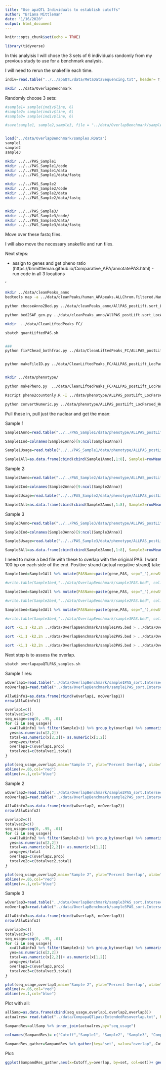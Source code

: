 ```yaml
---
title: "Use apaQTL Individuals to establish cutoffs"
author: "Briana Mittleman"
date: "1/16/2020"
output: html_document
---
```


```r
knitr::opts_chunk$set(echo = TRUE)
```

```r
library(tidyverse)
```

In this analyisis I will chose the 3 sets of 6 individuals randomly from my previous study to use for a benchmark analysis. 

I will need to rerun the snakefile each time.  

```r
indiv=read.table("../../apaQTL/data/MetaDataSequencing.txt", header= T, stringsAsFactors = F) %>% dplyr::select(line) %>% unique()
```


```bash
mkdir ../data/OverlapBenchmark
```

Randomly choose 3 sets:  


```r
#sample1= sample(indiv$line, 6)
#sample2= sample(indiv$line, 6)
#sample3= sample(indiv$line, 6)

#save(sample1, sample2,sample3, file = "../data/OverlapBenchmark/samples.RData")


load("../data/OverlapBenchmark/samples.RData")
sample1
sample2
sample3

```

```bash
mkdir ../../PAS_Sample1
mkdir ../../PAS_Sample1/code
mkdir ../../PAS_Sample1/data
mkdir ../../PAS_Sample1/data/fastq

mkdir ../../PAS_Sample2
mkdir ../../PAS_Sample2/code
mkdir ../../PAS_Sample2/data
mkdir ../../PAS_Sample2/data/fastq


mkdir ../../PAS_Sample3/
mkdir ../../PAS_Sample3/code/
mkdir ../../PAS_Sample3/data/
mkdir ../../PAS_Sample3/data/fastq

```
Move over these fastq files. 

I will also move the necessary snakefile and run files.  

Next steps:

* assign to genes and get pheno ratio (https://brimittleman.github.io/Comparative_APA/annotatePAS.html)  - run code in all 3 locations

'

```bash
mkdir ../data/cleanPeaks_anno
bedtools map -a ../data/cleanPeaks/human_APApeaks.ALLChrom.Filtered.Named.Cleaned.bed -b  /project2/gilad/briana/genome_anotation_data/hg38_refseq_anno/hg38_ncbiRefseq_Formatted_Allannotation.sort.bed -c 4 -S -o distinct > ../data/cleanPeaks_anno/AllPAS_postLift.sort_LocAnno.bed 

python chooseAnno2Bed.py ../data/cleanPeaks_anno/AllPAS_postLift.sort_LocAnno.bed  ../data/cleanPeaks_anno/AllPAS_postLift.sort_LocAnnoPARSED.bed

python bed2SAF_gen.py ../data/cleanPeaks_anno/AllPAS_postLift.sort_LocAnnoPARSED.bed  ../data/cleanPeaks_anno/AllPAS_postLift.sort_LocAnnoPARSED.SAF

mkdir  ../data/CleanLiftedPeaks_FC/

sbatch quantLiftedPAS.sh 


###
python fixFChead_bothfrac.py ../data/CleanLiftedPeaks_FC/ALLPAS_postLift_LocParsed_Human ../data/CleanLiftedPeaks_FC/ALLPAS_postLift_LocParsed_Human_fixed.fc


python makeFileID.py ../data/CleanLiftedPeaks_FC/ALLPAS_postLift_LocParsed_Human ../data/CleanLiftedPeaks_FC/HumanFileID.txt


mkdir ../data/phenotype/

python makePheno.py  ../data/CleanLiftedPeaks_FC/ALLPAS_postLift_LocParsed_Human_fixed.fc ../data/CleanLiftedPeaks_FC/HumanFileID.txt ../data/phenotype/ALLPAS_postLift_LocParsed_Human_Pheno.txt

Rscript pheno2countonly.R -I ../data/phenotype/ALLPAS_postLift_LocParsed_Human_Pheno.txt -O ../data/phenotype/ALLPAS_postLift_LocParsed_Human_Pheno_countOnly.txt

python convertNumeric.py ../data/phenotype/ALLPAS_postLift_LocParsed_Human_Pheno_countOnly.txt ../data/phenotype/ALLPAS_postLift_LocParsed_Human_Pheno_countOnlyNumeric.txt

```


Pull these in, pull just the nuclear and get the mean:


Sample 1
```r
Sample1Anno=read.table("../../PAS_Sample1/data/phenotype/ALLPAS_postLift_LocParsed_Human_Pheno.txt", header = T, stringsAsFactors = F) %>% tidyr::separate(chrom, sep = ":", into = c("start1", "start", "end", "id")) %>% tidyr::separate(id, sep="_", into=c("gene", "strand", "peak"))  %>% separate(peak,into=c("loc", "PAS","chr"), sep="-")

Sample1Ind=colnames(Sample1Anno)[9:ncol(Sample1Anno)]

Sample1Usage=read.table("../../PAS_Sample1/data/phenotype/ALLPAS_postLift_LocParsed_Human_Pheno_countOnlyNumeric.txt", col.names = Sample1Ind) %>% dplyr::select(contains("_N")) 

Sample1All=as.data.frame(cbind(cbind(Sample1Anno[,1:8], Sample1=rowMeans(Sample1Usage))))
```

Sample 2:

```r
Sample2Anno=read.table("../../PAS_Sample2/data/phenotype/ALLPAS_postLift_LocParsed_Human_Pheno.txt", header = T, stringsAsFactors = F) %>% tidyr::separate(chrom, sep = ":", into = c("start1", "start", "end", "id")) %>% tidyr::separate(id, sep="_", into=c("gene", "strand", "peak"))  %>% separate(peak,into=c("loc", "PAS","chr"), sep="-")

Sample2Ind=colnames(Sample2Anno)[9:ncol(Sample2Anno)]

Sample2Usage=read.table("../../PAS_Sample2/data/phenotype/ALLPAS_postLift_LocParsed_Human_Pheno_countOnlyNumeric.txt", col.names = Sample2Ind) %>% dplyr::select(contains("_N")) 

Sample2All=as.data.frame(cbind(cbind(Sample2Anno[,1:8], Sample2=rowMeans(Sample2Usage))))
```


Sample 3  

```r
Sample3Anno=read.table("../../PAS_Sample3/data/phenotype/ALLPAS_postLift_LocParsed_Human_Pheno.txt", header = T, stringsAsFactors = F) %>% tidyr::separate(chrom, sep = ":", into = c("start1", "start", "end", "id")) %>% tidyr::separate(id, sep="_", into=c("gene", "strand", "peak"))  %>% separate(peak,into=c("loc", "PAS","chr"), sep="-")

Sample3Ind=colnames(Sample3Anno)[9:ncol(Sample3Anno)]

Sample3Usage=read.table("../../PAS_Sample3/data/phenotype/ALLPAS_postLift_LocParsed_Human_Pheno_countOnlyNumeric.txt", col.names = Sample3Ind) %>% dplyr::select(contains("_N")) 

Sample3All=as.data.frame(cbind(cbind(Sample3Anno[,1:8], Sample3=rowMeans(Sample3Usage))))
```


I need to make a bed file with these to overlap with the original PAS. I want 100 bp on each side of the end. Positive strand (actual negative strand) take 

```r
Sample1bed=Sample1All %>% mutate(PASName=paste(gene,PAS, sep="_"),newStart=ifelse(strand=="+", as.integer(start)-100, as.integer(end)-100), newEnd=ifelse(strand=="+",as.integer(start)+100, as.integer(end)+100)) %>%  dplyr::select(chr, newStart, newEnd, PASName, Sample1, strand)

#write.table(Sample1bed,"../data/OverlapBenchmark/sample1PAS.bed", col.names = F, row.names = F, sep="\t", quote = F )

Sample2bed=Sample2All %>% mutate(PASName=paste(gene,PAS, sep="_"),newStart=ifelse(strand=="+", as.integer(start)-100, as.integer(end)-100), newEnd=ifelse(strand=="+",as.integer(start)+100, as.integer(end)+100)) %>%  dplyr::select(chr, newStart, newEnd, PASName, Sample2, strand)

#write.table(Sample2bed,"../data/OverlapBenchmark/sample2PAS.bed", col.names = F, row.names = F, sep="\t", quote = F )

Sample3bed=Sample3All %>% mutate(PASName=paste(gene,PAS, sep="_"),newStart=ifelse(strand=="+", as.integer(start)-100, as.integer(end)-100), newEnd=ifelse(strand=="+",as.integer(start)+100, as.integer(end)+100)) %>%  dplyr::select(chr, newStart, newEnd, PASName, Sample3, strand)

#write.table(Sample3bed,"../data/OverlapBenchmark/sample3PAS.bed", col.names = F, row.names = F, sep="\t", quote = F )
```

```bash
sort -k1,1 -k2,2n ../data/OverlapBenchmark/sample1PAS.bed > ../data/OverlapBenchmark/sample1PAS_sort.bed

sort -k1,1 -k2,2n ../data/OverlapBenchmark/sample2PAS.bed > ../data/OverlapBenchmark/sample2PAS_sort.bed

sort -k1,1 -k2,2n ../data/OverlapBenchmark/sample3PAS.bed > ../data/OverlapBenchmark/sample3PAS_sort.bed
```


Next step is to assess the overlap.  

```bash
sbatch overlapapaQTLPAS_samples.sh
```

Sample 1 res:  

```r
wOverlap1=read.table("../data/OverlapBenchmark/sample1PAS_sort.Intersect.bed", col.names = colnames(Sample1bed)) %>% mutate(overlap="yes")
noOverlap1=read.table("../data/OverlapBenchmark/sample1PAS_sort.Intersect.NoOverlap.bed", col.names = colnames(Sample1bed)) %>% mutate(overlap="no")

AllwOinfo1=as.data.frame(rbind(wOverlap1, noOverlap1))
nrow(AllwOinfo1)
```

```r
overlap1=c()
totalvec1=c()
seq_usage=seq(0, .95, .01)
for (i in seq_usage){
  x=AllwOinfo1 %>% filter(Sample1>i) %>% group_by(overlap) %>% summarise(n=n())
  yes=as.numeric(x[2,2])
  total=as.numeric(x[2,2])+ as.numeric(x[1,2])
  prop=yes/total
  overlap1=c(overlap1,prop)
  totalvec1=c(totalvec1,total)
}

plot(seq_usage,overlap1,main="Sample 1", ylab="Percent Overlap", xlab="Usage Cutoff")
abline(v=.05,col="red")
abline(v=.1,col="blue")
```
Sample 2 


```r
wOverlap2=read.table("../data/OverlapBenchmark/sample2PAS_sort.Intersect.bed", col.names = colnames(Sample2bed)) %>% mutate(overlap="yes")
noOverlap2=read.table("../data/OverlapBenchmark/sample2PAS_sort.Intersect.NoOverlap.bed", col.names = colnames(Sample2bed)) %>% mutate(overlap="no")

AllwOinfo2=as.data.frame(rbind(wOverlap2, noOverlap2))
nrow(AllwOinfo2)
```

```r
overlap2=c()
totalvec2=c()
seq_usage=seq(0, .95, .01)
for (i in seq_usage){
  x=AllwOinfo2 %>% filter(Sample2>i) %>% group_by(overlap) %>% summarise(n=n())
  yes=as.numeric(x[2,2])
  total=as.numeric(x[2,2])+ as.numeric(x[1,2])
  prop=yes/total
  overlap2=c(overlap2,prop)
  totalve2c=c(totalvec2,total)
}

plot(seq_usage,overlap2,main="Sample 2", ylab="Percent Overlap", xlab="Usage Cutoff")
abline(v=.05,col="red")
abline(v=.1,col="blue")
```

Sample 3 


```r
wOverlap3=read.table("../data/OverlapBenchmark/sample3PAS_sort.Intersect.bed", col.names = colnames(Sample3bed)) %>% mutate(overlap="yes")
noOverlap3=read.table("../data/OverlapBenchmark/sample3PAS_sort.Intersect.NoOverlap.bed", col.names = colnames(Sample3bed)) %>% mutate(overlap="no")

AllwOinfo3=as.data.frame(rbind(wOverlap3, noOverlap3))
nrow(AllwOinfo3)
```

```r
overlap3=c()
totalvec3=c()
seq_usage=seq(0, .95, .01)
for (i in seq_usage){
  x=AllwOinfo3 %>% filter(Sample3>i) %>% group_by(overlap) %>% summarise(n=n())
  yes=as.numeric(x[2,2])
  total=as.numeric(x[2,2])+ as.numeric(x[1,2])
  prop=yes/total
  overlap3=c(overlap3,prop)
  totalvec3=c(totalvec3,total)
}

plot(seq_usage,overlap3,main="Sample 2", ylab="Percent Overlap", xlab="Usage Cutoff")
abline(v=.05,col="red")
abline(v=.1,col="blue")
```


Plot with all:  

```r
allSamp=as.data.frame(cbind(seq_usage,overlap1,overlap2,overlap3))
actualres= read.table("../data/CompapaQTLpas/ExtendedResoverlap.txt", header = T)

SampandRes=allSamp %>% inner_join(actualres,by="seq_usage") 

colnames(SampandRes)= c("Cutoff","Sample1", "Sample2", "Sample3", "CompPAS")

SampandRes_gather=SampandRes %>% gather(key="set", value="overlap",-Cutoff)
```

Plot:

```r
ggplot(SampandRes_gather,aes(x=Cutoff,y=overlap, by=set, col=set))+ geom_line() + labs(title="Benchmark results with 3 sets of 6 samples") + geom_vline(xintercept=.05,col="red")+ geom_vline(xintercept=.1,col="blue")
```

